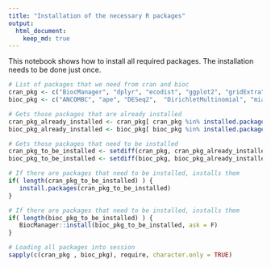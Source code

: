 ```yaml
---
title: "Installation of the necessary R packages"
output: 
  html_document: 
    keep_md: true
---
```


This notebook shows how to install all required packages. The
installation needs to be done just once.


```r
# List of packages that we need from cran and bioc 
cran_pkg <- c("BiocManager", "dplyr", "ecodist", "ggplot2", "gridExtra", "knitr", "vegan")
bioc_pkg <- c("ANCOMBC", "ape", "DESeq2",  "DirichletMultinomial", "mia", "miaViz")

# Gets those packages that are already installed
cran_pkg_already_installed <- cran_pkg[ cran_pkg %in% installed.packages() ]
bioc_pkg_already_installed <- bioc_pkg[ bioc_pkg %in% installed.packages() ]

# Gets those packages that need to be installed
cran_pkg_to_be_installed <- setdiff(cran_pkg, cran_pkg_already_installed)
bioc_pkg_to_be_installed <- setdiff(bioc_pkg, bioc_pkg_already_installed)
```

```r
# If there are packages that need to be installed, installs them
if( length(cran_pkg_to_be_installed) ) {
   install.packages(cran_pkg_to_be_installed)
}
```

```r
# If there are packages that need to be installed, installs them
if( length(bioc_pkg_to_be_installed) ) {
   BiocManager::install(bioc_pkg_to_be_installed, ask = F)
}
```

```r
# Loading all packages into session
sapply(c(cran_pkg , bioc_pkg), require, character.only = TRUE)
```

